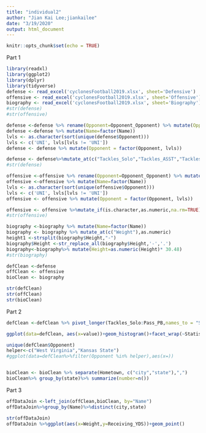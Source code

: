 ```yaml
---
title: "individual2"
author: "Jian Kai Lee;jiankailee"
date: "3/19/2020"
output: html_document
---
```


```r
knitr::opts_chunk$set(echo = TRUE)
```

Part 1

```r
library(readxl)
library(ggplot2)
library(dplyr)
library(tidyverse)
defense <- read_excel('cyclonesFootball2019.xlsx', sheet='Defensive')
offensive <- read_excel('cyclonesFootball2019.xlsx', sheet='Offensive')
biography <- read_excel('cyclonesFootball2019.xlsx', sheet='Biography')
#str(defense)
#str(offensive)

defense <-defense %>% rename(Opponent=Opponent_Opponent) %>% mutate(Opponent=factor(Opponent))
defense <-defense %>% mutate(Name=factor(Name))
lvls <- as.character(sort(unique(defense$Opponent)))
lvls <- c('UNI', lvls[lvls != 'UNI'])
defense <- defense %>% mutate(Opponent = factor(Opponent, lvls))

defense <- defense%>%mutate_at(c("Tackles_Solo","Tackles_ASST","Tackles_TFL","Tackles_Sack","Turnover_FF","Turnover_FR","Turnover_INT","Pass_QBH","Pass_PB"),as.numeric)
#str(defense)

offensive <-offensive %>% rename(Opponent=Opponent_Opponent) %>% mutate(Opponent=factor(Opponent))
offensive <-offensive %>% mutate(Name=factor(Name))
lvls <- as.character(sort(unique(offensive$Opponent)))
lvls <- c('UNI', lvls[lvls != 'UNI'])
offensive <- offensive %>% mutate(Opponent = factor(Opponent, lvls))

offensive <- offensive %>%mutate_if(is.character,as.numeric,na.rm=TRUE)
#str(offensive)

biography <-biography %>% mutate(Name=factor(Name))
biography <- biography %>% mutate_at(c("Weight"),as.numeric)
height1 <-strsplit(biography$Height,"-")
biography$Height <-str_replace_all(biography$Height,'-','.')
biography<-biography%>% mutate(Height=as.numeric(Height)* 30.48) 
#str(biography)

defClean <-defense
offClean <- offensive
bioClean <- biography

str(defClean)
str(offClean)
str(bioClean)
```

Part 2
```r
defClean <-defClean %>% pivot_longer(Tackles_Solo:Pass_PB,names_to = "Statistic")

ggplot(data=defClean, aes(x=value))+geom_histogram()+facet_wrap(~Statistic)

unique(defClean$Opponent)
helper<-c("West Virginia","Kansas State")
#ggplot(data=defClean%>%filter(Opponent %in% helper),aes(x=))


bioClean <- bioClean %>% separate(Hometown, c("city","state"),",")
bioClean%>% group_by(state)%>% summarize(number=n())


```

Part 3
```r
offDataJoin <-left_join(offClean,bioClean, by="Name")
offDataJoin%>%group_by(Name)%>%distinct(city,state)

str(offDataJoin)
offDataJoin %>%ggplot(aes(x=Weight,y=Receiving_YDS))+geom_point()


```

